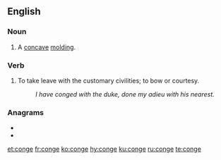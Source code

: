 {{also|congé}}
==English==

===Noun===
{{en-noun}}

# A [[concave]] [[molding]].

===Verb===
{{en-verb|conges|congeing|conged}}

# {{lb|en|intransitive}} To take leave with the customary civilities; to bow or courtesy.
#: ''I have conged with the duke, done my adieu with his nearest.''

===Anagrams===
* {{l|en|cogen}}
* {{l|en|genco}}

[[et:conge]]
[[fr:conge]]
[[ko:conge]]
[[hy:conge]]
[[ku:conge]]
[[ru:conge]]
[[te:conge]]